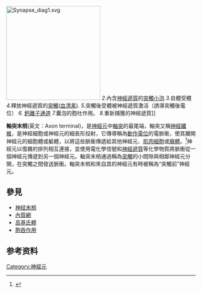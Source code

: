 
{{translating|[[:en:Axon_terminal|:en:Axon terminal]]||tpercent=|time=2020-11-02UTC03:26:25}}
{{Request translation|en|}}

[[File:Synapse_diag1.svg|250px]] ''2.''內含[[神經遞質|神經遞質]]的[[突觸小泡|突觸小泡]] ''3.''自體受體 ''4.''釋放神經遞質的[[突觸|突觸]]([[血清素|血清素]]). ''5.''突觸後受體被神經遞質激活（誘導突觸後電位） ''6.'' [[鈣離子通道|鈣離子通道]] ''7.''囊泡的胞吐作用。 ''8.''重新捕獲的神經遞質]]

'''軸突末梢'''(英文：Axon terminal)，是[[神經元|神經元]]中[[軸突|軸突]]的最尾端，軸突又稱[[神經纖維|神經纖維]]，是神經細胞或神經元的細長形投射，它傳導稱為[[動作電位|動作電位]]的電脈衝，使其離開神經元的細胞體或軀體，以將這些脈衝傳遞給其他神經元、[[肌肉細胞|肌肉細胞]]或[[腺體|腺體]]。<ref>{{Cite web|title=Axon Terminal - an overview|url=https://www.sciencedirect.com/topics/biochemistry-genetics-and-molecular-biology/axon-terminal|accessdate=2021-04-07|work=|publisher=ScienceDirect Topics|language=en|archive-date=2021-10-20|archive-url=https://web.archive.org/web/20211020170939/https://www.sciencedirect.com/topics/biochemistry-genetics-and-molecular-biology/axon-terminal|dead-url=no}}</ref>神經元以復雜的排列相互連接，並使用電化學信號和[[神經遞質|神經遞質]]等化學物質將脈衝從一個神經元傳遞到另一個神經元。軸突末梢通過稱為[[突觸|突觸]]的小間隙與相鄰神經元分開，在突觸之間發送脈衝。軸突末梢和來自其的神經元有時被稱為“突觸前”神經元。{{Neuron map|[[Neuron|Neuron]]}}

== 參見 ==
*[[神经末梢|神经末梢]]
*[[內質網|內質網]]
*[[高基氏體|高基氏體]]
*[[胞吞作用|胞吞作用]]

==参考资料==
<references />{{Nervous tissue}}
[[Category:神經元|Category:神經元]]